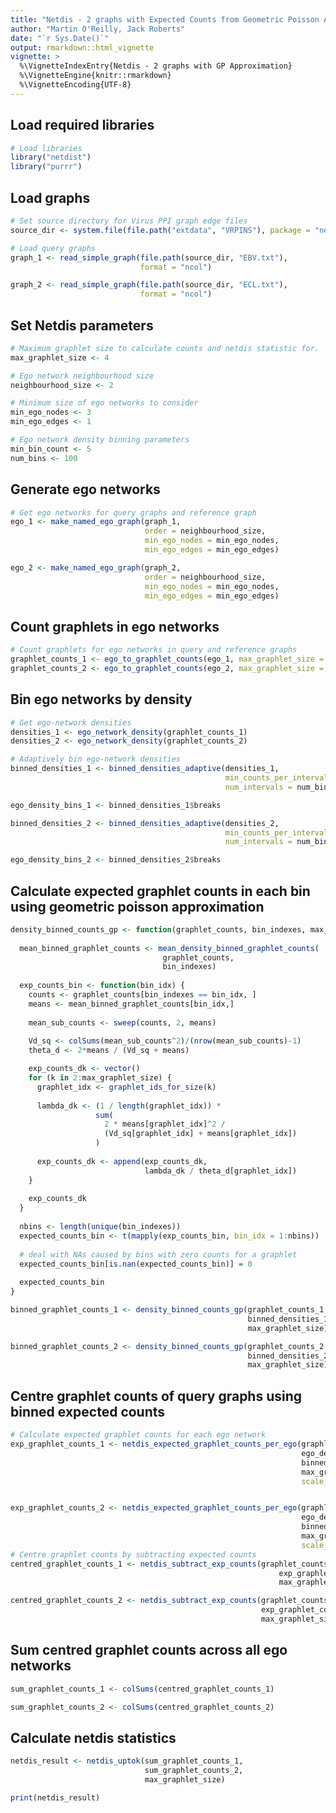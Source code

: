 ```yaml
---
title: "Netdis - 2 graphs with Expected Counts from Geometric Poisson Approximation"
author: "Martin O'Reilly, Jack Roberts"
date: "`r Sys.Date()`"
output: rmarkdown::html_vignette
vignette: >
  %\VignetteIndexEntry{Netdis - 2 graphs with GP Approximation}
  %\VignetteEngine{knitr::rmarkdown}
  %\VignetteEncoding{UTF-8}
---
```


## Load required libraries
```r
# Load libraries
library("netdist")
library("purrr")
```

## Load graphs
```r
# Set source directory for Virus PPI graph edge files
source_dir <- system.file(file.path("extdata", "VRPINS"), package = "netdist")

# Load query graphs
graph_1 <- read_simple_graph(file.path(source_dir, "EBV.txt"),
                             format = "ncol")

graph_2 <- read_simple_graph(file.path(source_dir, "ECL.txt"),
                             format = "ncol")

```

## Set Netdis parameters
```r
# Maximum graphlet size to calculate counts and netdis statistic for.
max_graphlet_size <- 4

# Ego network neighbourhood size
neighbourhood_size <- 2

# Minimum size of ego networks to consider
min_ego_nodes <- 3
min_ego_edges <- 1

# Ego network density binning parameters
min_bin_count <- 5
num_bins <- 100
```

## Generate ego networks
```r
# Get ego networks for query graphs and reference graph
ego_1 <- make_named_ego_graph(graph_1, 
                              order = neighbourhood_size, 
                              min_ego_nodes = min_ego_nodes, 
                              min_ego_edges = min_ego_edges)

ego_2 <- make_named_ego_graph(graph_2, 
                              order = neighbourhood_size, 
                              min_ego_nodes = min_ego_nodes, 
                              min_ego_edges = min_ego_edges)

```

## Count graphlets in ego networks
```r
# Count graphlets for ego networks in query and reference graphs
graphlet_counts_1 <- ego_to_graphlet_counts(ego_1, max_graphlet_size = max_graphlet_size)
graphlet_counts_2 <- ego_to_graphlet_counts(ego_2, max_graphlet_size = max_graphlet_size)

```

## Bin ego networks by density
```r

# Get ego-network densities
densities_1 <- ego_network_density(graphlet_counts_1)
densities_2 <- ego_network_density(graphlet_counts_2)

# Adaptively bin ego-network densities
binned_densities_1 <- binned_densities_adaptive(densities_1, 
                                                min_counts_per_interval = min_bin_count, 
                                                num_intervals = num_bins)

ego_density_bins_1 <- binned_densities_1$breaks

binned_densities_2 <- binned_densities_adaptive(densities_2, 
                                                min_counts_per_interval = min_bin_count, 
                                                num_intervals = num_bins)

ego_density_bins_2 <- binned_densities_2$breaks
```

## Calculate expected graphlet counts in each bin using geometric poisson approximation
```r

density_binned_counts_gp <- function(graphlet_counts, bin_indexes, max_graphlet_size) {
  
  mean_binned_graphlet_counts <- mean_density_binned_graphlet_counts(
                                  graphlet_counts, 
                                  bin_indexes)
  
  exp_counts_bin <- function(bin_idx) {
    counts <- graphlet_counts[bin_indexes == bin_idx, ]
    means <- mean_binned_graphlet_counts[bin_idx,]
    
    mean_sub_counts <- sweep(counts, 2, means)
    
    Vd_sq <- colSums(mean_sub_counts^2)/(nrow(mean_sub_counts)-1)
    theta_d <- 2*means / (Vd_sq + means)

    exp_counts_dk <- vector()
    for (k in 2:max_graphlet_size) {
      graphlet_idx <- graphlet_ids_for_size(k)
      
      lambda_dk <- (1 / length(graphlet_idx)) * 
                   sum(
                     2 * means[graphlet_idx]^2 /
                     (Vd_sq[graphlet_idx] + means[graphlet_idx])
                   )
      
      exp_counts_dk <- append(exp_counts_dk,
                              lambda_dk / theta_d[graphlet_idx])
    }
    
    exp_counts_dk
  }
  
  nbins <- length(unique(bin_indexes))
  expected_counts_bin <- t(mapply(exp_counts_bin, bin_idx = 1:nbins))
  
  # deal with NAs caused by bins with zero counts for a graphlet
  expected_counts_bin[is.nan(expected_counts_bin)] = 0
  
  expected_counts_bin
}

binned_graphlet_counts_1 <- density_binned_counts_gp(graphlet_counts_1,
                                                     binned_densities_1$interval_indexes,
                                                     max_graphlet_size)

binned_graphlet_counts_2 <- density_binned_counts_gp(graphlet_counts_2,
                                                     binned_densities_2$interval_indexes,
                                                     max_graphlet_size)

```

## Centre graphlet counts of query graphs using binned expected counts 
```r
# Calculate expected graphlet counts for each ego network
exp_graphlet_counts_1 <- netdis_expected_graphlet_counts_per_ego(graphlet_counts_1, 
                                                                 ego_density_bins_1, 
                                                                 binned_graphlet_counts_1,
                                                                 max_graphlet_size,
                                                                 scale_fn = NULL)


exp_graphlet_counts_2 <- netdis_expected_graphlet_counts_per_ego(graphlet_counts_2, 
                                                                 ego_density_bins_2, 
                                                                 binned_graphlet_counts_2,
                                                                 max_graphlet_size,
                                                                 scale_fn = NULL)
# Centre graphlet counts by subtracting expected counts
centred_graphlet_counts_1 <- netdis_subtract_exp_counts(graphlet_counts_1,
                                                            exp_graphlet_counts_1,
                                                            max_graphlet_size)

centred_graphlet_counts_2 <- netdis_subtract_exp_counts(graphlet_counts_2,
                                                        exp_graphlet_counts_2,
                                                        max_graphlet_size)
```

## Sum centred graphlet counts across all ego networks
```r
sum_graphlet_counts_1 <- colSums(centred_graphlet_counts_1)

sum_graphlet_counts_2 <- colSums(centred_graphlet_counts_2)
```

## Calculate netdis statistics
```r

netdis_result <- netdis_uptok(sum_graphlet_counts_1, 
                              sum_graphlet_counts_2, 
                              max_graphlet_size)

print(netdis_result)
```